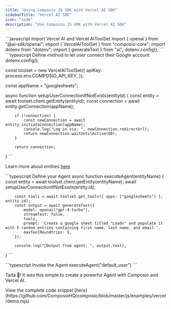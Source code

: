 ```yaml
---
title: "Using Composio JS SDK with Vercel AI SDK"
sidebarTitle: "Vercel AI SDK"
icon: "code"
description: "Use Composio JS SDK with Vercel AI SDK"
---
```


<Steps>
<Step title="Import Dependencies">
 <CodeGroup>
      ```javascript Import Vercel AI and Vercel AIToolSet
import { openai } from "@ai-sdk/openai";
import { VercelAIToolSet } from "composio-core";
import dotenv from "dotenv";
import { generateText } from "ai";
dotenv.config();
      ```
    </CodeGroup>
</Step>
<Step title="Define method to let user connect their Google account">

 <CodeGroup>
      ```typescript Define method to let user connect their Google account
dotenv.config();

const toolset = new VercelAIToolSet({
        apiKey: process.env.COMPOSIO_API_KEY,
});

const appName = "googlesheets";

async function setupUserConnectionIfNotExists(entityId) {
        const entity = await toolset.client.getEntity(entityId);
        const connection = await entity.getConnection(appName);

        if (!connection) {
            const newConnection = await entity.initiateConnection(appName);
            console.log("Log in via: ", newConnection.redirectUrl);
            return newConnection.waitUntilActive(60);
        }

        return connection;
}
      ```
    </CodeGroup>

Learn more about entities [here](introduction/foundations/components/entity/entity-guide)

</Step>

<Step title="Setup Agent with Vercel AI">

<CodeGroup>
      ```typescript Define your Agent
async function executeAgent(entityName) {
        const entity = await toolset.client.getEntity(entityName);
        await setupUserConnectionIfNotExists(entity.id);

        const tools = await toolset.get_tools({ apps: ["googlesheets"] }, entity.id);
        const output = await generateText({
            model: openai("gpt-4-turbo"),
            streamText: false,
            tools,
            prompt: 'Create a google sheet titled "Leads" and populate it with 5 random entries containing first name, last name, and email.', 
            maxToolRoundtrips: 5,
        });

        console.log("🎉Output from agent: ", output.text);
}
      ```
    </CodeGroup>

</Step>

<Step title="Invoke Your Agent">

<CodeGroup>
      ```typescript  Invoke the Agent
      executeAgent("default_user")
      ```
    </CodeGroup>

Tada 🎉! It was this simple to create a powerful Agent with Composio and Vercel AI.
</Step>

<Step title="Complete code snippet">
View the complete code snippet [here](https://github.com/ComposioHQ/composio/blob/master/js/examples/vercel/demo.mjs)
</Step>
</Steps>
